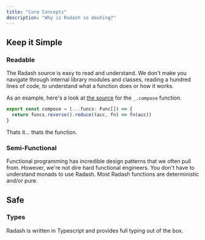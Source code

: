 ```yaml
---
title: "Core Concepts"
description: "Why is Radash so dashing?"
---
```


## Keep it Simple

### Readable

The Radash source is easy to read and understand. We don't make you navigate through internal library modules and classes, reading a hundred lines of code, to understand what a function does or how it works.  

As an example, here's a look at [the source](https://github.com/rayepps/radash/blob/master/src/curry.ts#L11-L13) for the `_.compose` function.

```ts
export const compose = (...funcs: Func[]) => {
  return funcs.reverse().reduce((acc, fn) => fn(acc))
}
```

Thats it... thats the function.

### Semi-Functional

Functional programming has incredible design patterns that we often pull from. However, we're not dire hard functional engineers. You don't have to understand monads to use Radash. Most Radash functions are deterministic and/or pure.

## Safe

### Types

Radash is written in Typescript and provides full typing out of the box.

